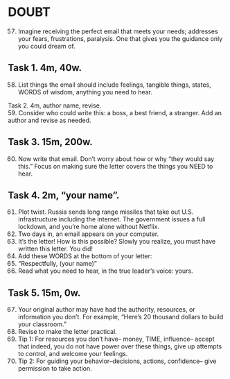 
# DOUBT 

57.	Imagine receiving the perfect email that meets your needs; addresses 
your fears, frustrations, paralysis. One that gives you the guidance 
only you could dream of.

## Task 1. 4m, 40w. 

58.	List things the email should include feelings, tangible 
things, states, WORDS of wisdom, anything you need to hear.

Task 2. 4m, author name, revise.  
59.	Consider who could write this: a 
boss, a best friend, a stranger. Add an author and revise as needed.

## Task 3. 15m, 200w. 
60.	Now write that email. Don't worry about how or 
why "they would say this." Focus on making sure the letter covers the 
things you NEED to hear.  

## Task 4. 2m, "your name".  
61. Plot twist. Russia sends long range missiles 
that take out U.S. infrastructure including the internet. The 
government issues a full lockdown, and you're home alone without Netflix.  
62.	Two days in, an email appears on your computer.
63.	It's the letter! How is this possible? Slowly you realize, you must have 
written this letter. You did!
64.	Add these WORDS at the bottom of your letter:
65.	"Respectfully, (your name)"
66.	Read what you need to hear, in the true leader's voice: yours.

##	Task 5. 15m, 0w.  

67. Your original author may have had the authority, 
resources, or information you don't. For example, "Here's 20 thousand 
dollars to build your classroom."
68.	Revise to make the letter practical.
69.	Tip 1: For resources you don't have-- money, TIME, influence-- accept 
that indeed, you do not have power over these things, give up 
attempts to control, and welcome your feelings.
70.	Tip 2: For guiding your behavior--decisions, actions, confidence-- give 
permission to take action.

